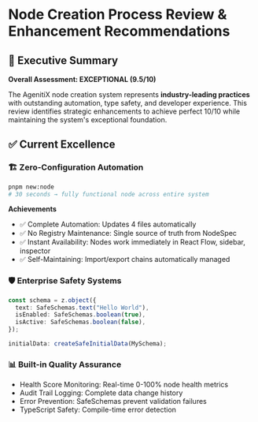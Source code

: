 
<Meta title="Guides/Node Creation Process" />

# Node Creation Process Review & Enhancement Recommendations

## 🎯 Executive Summary

**Overall Assessment: EXCEPTIONAL (9.5/10)**

The AgenitiX node creation system represents **industry-leading practices** with outstanding automation, type safety, and developer experience. This review identifies strategic enhancements to achieve perfect 10/10 while maintaining the system's exceptional foundation.

## ✅ Current Excellence

### 🏗️ Zero-Configuration Automation

```bash
pnpm new:node
# 30 seconds → fully functional node across entire system
```

**Achievements**

- ✅ Complete Automation: Updates 4 files automatically
- ✅ No Registry Maintenance: Single source of truth from NodeSpec
- ✅ Instant Availability: Nodes work immediately in React Flow, sidebar, inspector
- ✅ Self-Maintaining: Import/export chains automatically managed

### 🛡️ Enterprise Safety Systems

```typescript
const schema = z.object({
  text: SafeSchemas.text("Hello World"),
  isEnabled: SafeSchemas.boolean(true),
  isActive: SafeSchemas.boolean(false),
});

initialData: createSafeInitialData(MySchema);
```

### 📊 Built-in Quality Assurance

- Health Score Monitoring: Real-time 0-100% node health metrics
- Audit Trail Logging: Complete data change history
- Error Prevention: SafeSchemas prevent validation failures
- TypeScript Safety: Compile-time error detection

<!-- Truncated for brevity. Refer to original markdown for full details. -->
